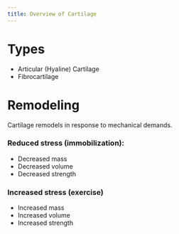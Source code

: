 ```yaml
---
title: Overview of Cartilage
---
```



# Types

- Articular (Hyaline) Cartilage
- Fibrocartilage

# Remodeling

Cartilage remodels in response to mechanical demands.

:::{layout-ncol="2"}
### Reduced stress (immobilization):

- Decreased mass
- Decreased volume
- Decreased strength

### Increased stress (exercise)

- Increased mass
- Increased volume
- Increased strength
:::